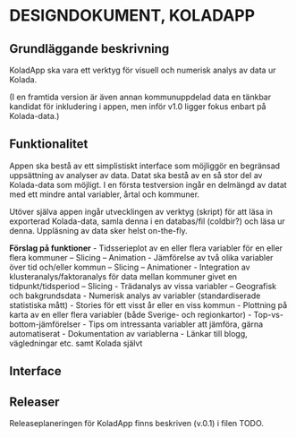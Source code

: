 DESIGNDOKUMENT, KOLADAPP
========================

Grundläggande beskrivning
-------------------------
KoladApp ska vara ett verktyg för visuell och numerisk analys av data ur Kolada.

(I en framtida version är även annan kommunuppdelad data en tänkbar kandidat för inkludering i appen, men inför v1.0 ligger fokus enbart på Kolada-data.)

Funktionalitet
--------------
Appen ska bestå av ett simplistiskt interface som möjliggör en begränsad uppsättning av analyser av data. Datat ska bestå av en så stor del av Kolada-data som möjligt. I en första testversion ingår en delmängd av datat med ett mindre antal variabler, årtal och kommuner.

Utöver själva appen ingår utvecklingen av verktyg (skript) för att läsa in exporterad Kolada-data, samla denna i en databas/fil (coldbir?) och läsa ur denna. Uppläsning av data sker helst on-the-fly.


**Förslag på funktioner**
- Tidsserieplot av en eller flera variabler för en eller flera kommuner
	-- Slicing
	-- Animation
- Jämförelse av två olika variabler över tid och/eller kommun
	-- Slicing
	-- Animationer
- Integration av klusteranalys/faktoranalys för data mellan kommuner givet en tidpunkt/tidsperiod
	-- Slicing
- Trädanalys av vissa variabler
	-- Geografisk och bakgrundsdata
- Numerisk analys av variabler (standardiserade statistiska mått)
- Stories för ett visst år eller en viss kommun
- Plottning på karta av en eller flera variabler (både Sverige- och regionkartor)
- Top-vs-bottom-jämförelser
- Tips om intressanta variabler att jämföra, gärna automatiserat
- Dokumentation av variablerna
- Länkar till blogg, vägledningar etc. samt Kolada självt

Interface
---------



Releaser
--------
Releaseplaneringen för KoladApp finns beskriven (v.0.1) i filen TODO.